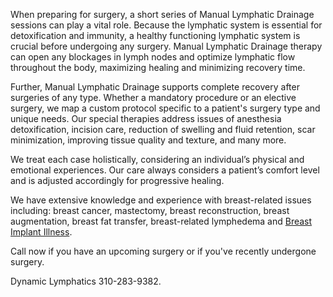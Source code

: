 When preparing for surgery, a short series of Manual Lymphatic Drainage sessions can play a vital role. Because the lymphatic system is essential for detoxification and immunity, a healthy functioning lymphatic system is crucial before undergoing any surgery. Manual Lymphatic Drainage therapy can open any blockages in lymph nodes and optimize lymphatic flow throughout the body, maximizing healing and minimizing recovery time.

Further, Manual Lymphatic Drainage supports complete recovery after surgeries of any type. Whether a mandatory procedure or an elective surgery, we map a custom protocol specific to a patient's surgery type and unique needs. Our special therapies address issues of anesthesia detoxification, incision care, reduction of swelling and fluid retention, scar minimization, improving tissue quality and texture, and many more.

We treat each case holistically, considering an individual’s physical and emotional experiences. Our care always considers a patient’s comfort level and is adjusted accordingly for progressive healing.

We have extensive knowledge and experience with breast-related issues including: breast cancer, mastectomy, breast reconstruction, breast augmentation, breast fat transfer, breast-related lymphedema and [Breast Implant Illness](/services/breastimplantillness).

Call now if you have an upcoming surgery or if you've recently undergone surgery.

Dynamic Lymphatics 310-283-9382.
